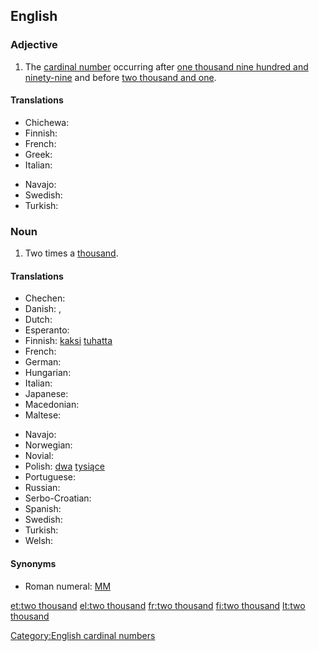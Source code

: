 ==English==

===Adjective===
{{en-adj|?}}

# The [[cardinal number]] occurring after [[one thousand nine hundred and ninety-nine]] and before [[two thousand and one]].

====Translations====
{{trans-top|cardinal number}}
* Chichewa: {{tø|ny|zikwi ziwiri}}
* Finnish: {{t+|fi|kaksituhatta}}
* French: {{t|fr|deux mille}}
* Greek: {{t|el|δύο χιλιάδες}}
* Italian: {{t+|it|duemila}}
{{trans-mid}}
* Navajo: {{tø|nv|naakidi mííl}}
* Swedish: {{t|sv|två tusen}}
* Turkish: {{t|tr|triki bin}}
{{trans-bottom}}

===Noun===
{{en-noun|?}}

# Two times a [[thousand]].

====Translations====
{{trans-top|two times a thousand}}
* Chechen: {{tø|ce|ши эзар|tr=ši ezar}}
* Danish: {{t|da|to tusind|n}}, {{t|da|to tusinde|n}}
* Dutch: {{t|nl|tweeduizend|f}}
* Esperanto: {{t|eo|du mil}}
* Finnish: [[kaksi]] [[tuhat|tuhatta]]
* French: {{t|fr|deux mille}}
* German: {{t|de|zweitausend|f}}
* Hungarian: {{t+|hu|kétezer}}
* Italian: {{t+|it|duemila|m}}
* Japanese: {{t|ja|二千|tr=nisen}}
* Macedonian: {{t|mk|две илјади|tr=dve íljadi}}
* Maltese: {{t|mt|elfejn}}
{{trans-mid}}
* Navajo: {{tø|nv|naakidi mííl}}
* Norwegian: {{t|no|to tusen}}
* Novial: {{t|nov|dumil}}
* Polish: [[dwa]] [[tysiące]]
* Portuguese: {{t|pt|dois mil}}
* Russian: {{t|ru|две тысячи|f|tr=dve týsjači}}
* Serbo-Croatian: {{t|sh|dvije hiljad|f|sc=Latn}}
* Spanish: {{t|es|dos mil|m}}
* Swedish: {{t|sv|två tusen}}
* Turkish: {{t|tr|iki bin}}
* Welsh: {{t|cy|dwy fil}}
{{trans-bottom}}

====Synonyms====
* Roman numeral: [[MM]]

[[Category:English cardinal numbers]]

[[et:two thousand]]
[[el:two thousand]]
[[fr:two thousand]]
[[fi:two thousand]]
[[lt:two thousand]]